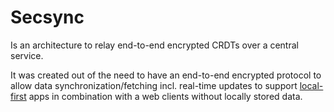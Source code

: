 # Secsync

Is an architecture to relay end-to-end encrypted CRDTs over a central service.

It was created out of the need to have an end-to-end encrypted protocol to allow data synchronization/fetching incl. real-time updates to support [local-first](https://www.inkandswitch.com/local-first/) apps in combination with a web clients without locally stored data.
